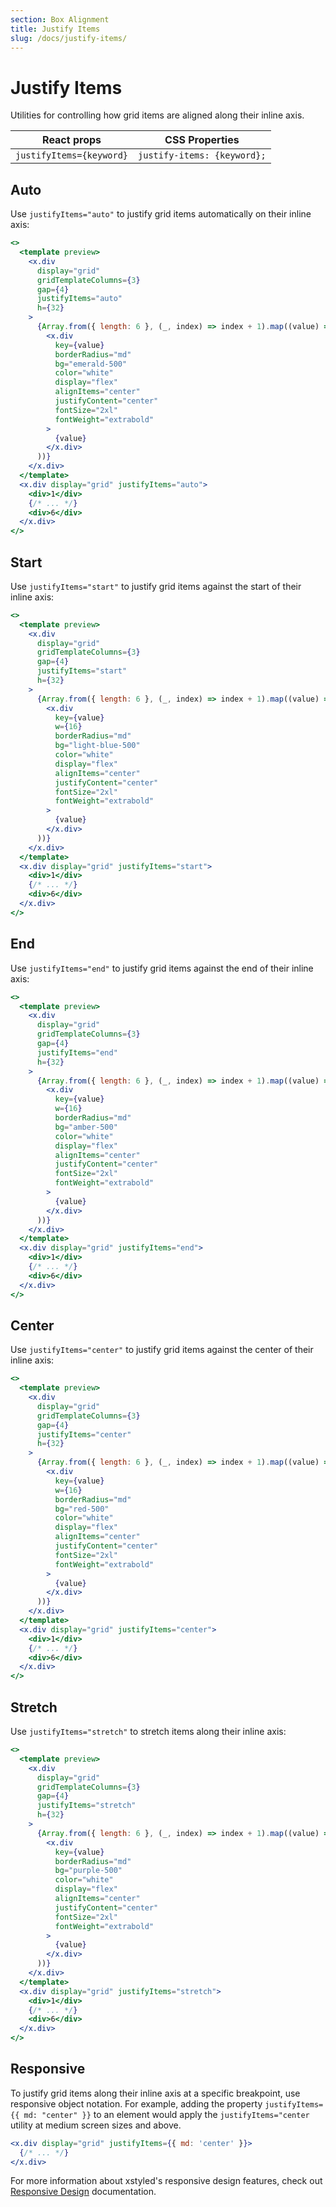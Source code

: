 ```yaml
---
section: Box Alignment
title: Justify Items
slug: /docs/justify-items/
---
```


# Justify Items

Utilities for controlling how grid items are aligned along their inline axis.

| React props              | CSS Properties              |
| ------------------------ | --------------------------- |
| `justifyItems={keyword}` | `justify-items: {keyword};` |

## Auto

Use `justifyItems="auto"` to justify grid items automatically on their inline axis:

```jsx preview color=emerald
<>
  <template preview>
    <x.div
      display="grid"
      gridTemplateColumns={3}
      gap={4}
      justifyItems="auto"
      h={32}
    >
      {Array.from({ length: 6 }, (_, index) => index + 1).map((value) => (
        <x.div
          key={value}
          borderRadius="md"
          bg="emerald-500"
          color="white"
          display="flex"
          alignItems="center"
          justifyContent="center"
          fontSize="2xl"
          fontWeight="extrabold"
        >
          {value}
        </x.div>
      ))}
    </x.div>
  </template>
  <x.div display="grid" justifyItems="auto">
    <div>1</div>
    {/* ... */}
    <div>6</div>
  </x.div>
</>
```

## Start

Use `justifyItems="start"` to justify grid items against the start of their inline axis:

```jsx preview color=light-blue
<>
  <template preview>
    <x.div
      display="grid"
      gridTemplateColumns={3}
      gap={4}
      justifyItems="start"
      h={32}
    >
      {Array.from({ length: 6 }, (_, index) => index + 1).map((value) => (
        <x.div
          key={value}
          w={16}
          borderRadius="md"
          bg="light-blue-500"
          color="white"
          display="flex"
          alignItems="center"
          justifyContent="center"
          fontSize="2xl"
          fontWeight="extrabold"
        >
          {value}
        </x.div>
      ))}
    </x.div>
  </template>
  <x.div display="grid" justifyItems="start">
    <div>1</div>
    {/* ... */}
    <div>6</div>
  </x.div>
</>
```

## End

Use `justifyItems="end"` to justify grid items against the end of their inline axis:

```jsx preview color=amber
<>
  <template preview>
    <x.div
      display="grid"
      gridTemplateColumns={3}
      gap={4}
      justifyItems="end"
      h={32}
    >
      {Array.from({ length: 6 }, (_, index) => index + 1).map((value) => (
        <x.div
          key={value}
          w={16}
          borderRadius="md"
          bg="amber-500"
          color="white"
          display="flex"
          alignItems="center"
          justifyContent="center"
          fontSize="2xl"
          fontWeight="extrabold"
        >
          {value}
        </x.div>
      ))}
    </x.div>
  </template>
  <x.div display="grid" justifyItems="end">
    <div>1</div>
    {/* ... */}
    <div>6</div>
  </x.div>
</>
```

## Center

Use `justifyItems="center"` to justify grid items against the center of their inline axis:

```jsx preview color=red
<>
  <template preview>
    <x.div
      display="grid"
      gridTemplateColumns={3}
      gap={4}
      justifyItems="center"
      h={32}
    >
      {Array.from({ length: 6 }, (_, index) => index + 1).map((value) => (
        <x.div
          key={value}
          w={16}
          borderRadius="md"
          bg="red-500"
          color="white"
          display="flex"
          alignItems="center"
          justifyContent="center"
          fontSize="2xl"
          fontWeight="extrabold"
        >
          {value}
        </x.div>
      ))}
    </x.div>
  </template>
  <x.div display="grid" justifyItems="center">
    <div>1</div>
    {/* ... */}
    <div>6</div>
  </x.div>
</>
```

## Stretch

Use `justifyItems="stretch"` to stretch items along their inline axis:

```jsx preview color=purple
<>
  <template preview>
    <x.div
      display="grid"
      gridTemplateColumns={3}
      gap={4}
      justifyItems="stretch"
      h={32}
    >
      {Array.from({ length: 6 }, (_, index) => index + 1).map((value) => (
        <x.div
          key={value}
          borderRadius="md"
          bg="purple-500"
          color="white"
          display="flex"
          alignItems="center"
          justifyContent="center"
          fontSize="2xl"
          fontWeight="extrabold"
        >
          {value}
        </x.div>
      ))}
    </x.div>
  </template>
  <x.div display="grid" justifyItems="stretch">
    <div>1</div>
    {/* ... */}
    <div>6</div>
  </x.div>
</>
```

## Responsive

To justify grid items along their inline axis at a specific breakpoint, use responsive object notation. For example, adding the property `justifyItems={{ md: "center" }}` to an element would apply the `justifyItems="center` utility at medium screen sizes and above.

```jsx
<x.div display="grid" justifyItems={{ md: 'center' }}>
  {/* ... */}
</x.div>
```

For more information about xstyled's responsive design features, check out [Responsive Design](@TODO-link) documentation.
